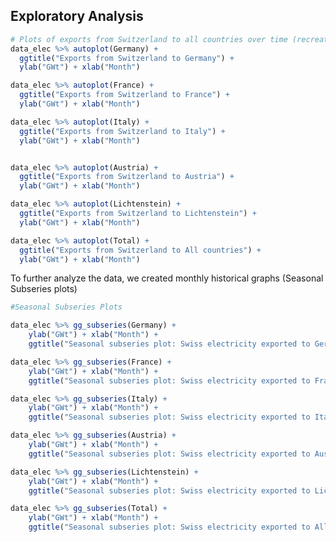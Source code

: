 ## Exploratory Analysis

```r

# Plots of exports from Switzerland to all countries over time (recreating those from the slides)
data_elec %>% autoplot(Germany) + 
  ggtitle("Exports from Switzerland to Germany") +
  ylab("GWt") + xlab("Month")

data_elec %>% autoplot(France) + 
  ggtitle("Exports from Switzerland to France") +
  ylab("GWt") + xlab("Month")

data_elec %>% autoplot(Italy) + 
  ggtitle("Exports from Switzerland to Italy") +
  ylab("GWt") + xlab("Month")


data_elec %>% autoplot(Austria) + 
  ggtitle("Exports from Switzerland to Austria") +
  ylab("GWt") + xlab("Month")

data_elec %>% autoplot(Lichtenstein) + 
  ggtitle("Exports from Switzerland to Lichtenstein") +
  ylab("GWt") + xlab("Month")

data_elec %>% autoplot(Total) + 
  ggtitle("Exports from Switzerland to All countries") +
  ylab("GWt") + xlab("Month")

```

To further analyze the data, we created monthly historical graphs (Seasonal Subseries plots)

```r

#Seasonal Subseries Plots

data_elec %>% gg_subseries(Germany) +
    ylab("GWt") + xlab("Month") +
    ggtitle("Seasonal subseries plot: Swiss electricity exported to Germany")

data_elec %>% gg_subseries(France) +
    ylab("GWt") + xlab("Month") +
    ggtitle("Seasonal subseries plot: Swiss electricity exported to France")

data_elec %>% gg_subseries(Italy) +
    ylab("GWt") + xlab("Month") +
    ggtitle("Seasonal subseries plot: Swiss electricity exported to Italy")

data_elec %>% gg_subseries(Austria) +
    ylab("GWt") + xlab("Month") +
    ggtitle("Seasonal subseries plot: Swiss electricity exported to Austria")

data_elec %>% gg_subseries(Lichtenstein) +
    ylab("GWt") + xlab("Month") +
    ggtitle("Seasonal subseries plot: Swiss electricity exported to Lichtenstein")

data_elec %>% gg_subseries(Total) +
    ylab("GWt") + xlab("Month") +
    ggtitle("Seasonal subseries plot: Swiss electricity exported to All countries")

```

